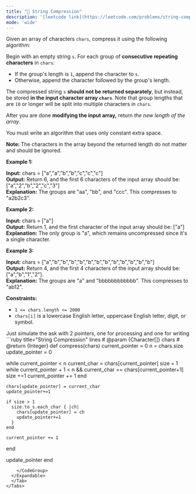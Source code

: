 ```yaml
---
title: "🧀 String Compression"
description: '[leetcode link](https://leetcode.com/problems/string-compression/description/)'
mode: 'wide'
---
```

<Tabs>
  <Tab title="Question" icon="circle-question" iconType="regular">
    <Card>
      <p>Given an array of characters <code>chars</code>, compress it using the following algorithm:</p>  <p>Begin with an empty string <code>s</code>. For each group of <strong>consecutive repeating characters</strong> in <code>chars</code>:</p>  <ul>  <li>If the group&#39;s length is <code>1</code>, append the character to <code>s</code>.</li>  <li>Otherwise, append the character followed by the group&#39;s length.</li> </ul>  <p>The compressed string <code>s</code> <strong>should not be returned separately</strong>, but instead, be stored <strong>in the input character array <code>chars</code></strong>. Note that group lengths that are <code>10</code> or longer will be split into multiple characters in <code>chars</code>.</p>  <p>After you are done <strong>modifying the input array,</strong> return <em>the new length of the array</em>.</p>  <p>You must write an algorithm that uses only constant extra space.</p>  <p><strong>Note: </strong>The characters in the array beyond the returned length do not matter and should be ignored.</p>   <p><strong class="example">Example 1:</strong></p>   <strong>Input:</strong> chars = [&quot;a&quot;,&quot;a&quot;,&quot;b&quot;,&quot;b&quot;,&quot;c&quot;,&quot;c&quot;,&quot;c&quot;] <br/> <strong>Output:</strong> Return 6, and the first 6 characters of the input array should be: [&quot;a&quot;,&quot;2&quot;,&quot;b&quot;,&quot;2&quot;,&quot;c&quot;,&quot;3&quot;] <br/> <strong>Explanation:</strong> The groups are &quot;aa&quot;, &quot;bb&quot;, and &quot;ccc&quot;. This compresses to &quot;a2b2c3&quot;.   <p><strong class="example">Example 2:</strong></p>   <strong>Input:</strong> chars = [&quot;a&quot;] <br/> <strong>Output:</strong> Return 1, and the first character of the input array should be: [&quot;a&quot;] <br/> <strong>Explanation:</strong> The only group is &quot;a&quot;, which remains uncompressed since it&#39;s a single character.   <p><strong class="example">Example 3:</strong></p>   <strong>Input:</strong> chars = [&quot;a&quot;,&quot;b&quot;,&quot;b&quot;,&quot;b&quot;,&quot;b&quot;,&quot;b&quot;,&quot;b&quot;,&quot;b&quot;,&quot;b&quot;,&quot;b&quot;,&quot;b&quot;,&quot;b&quot;,&quot;b&quot;] <br/> <strong>Output:</strong> Return 4, and the first 4 characters of the input array should be: [&quot;a&quot;,&quot;b&quot;,&quot;1&quot;,&quot;2&quot;]. <br/> <strong>Explanation:</strong> The groups are &quot;a&quot; and &quot;bbbbbbbbbbbb&quot;. This compresses to &quot;ab12&quot;.   <p><strong>Constraints:</strong></p>  <ul>  <li><code>1 &lt;= chars.length &lt;= 2000</code></li>  <li><code>chars[i]</code> is a lowercase English letter, uppercase English letter, digit, or symbol.</li> </ul> 
    </Card>
  </Tab>
  <Tab title="Solution" icon="lightbulb" iconType="regular" >
    <Card>
      Just simulate the ask with 2 pointers, one for processing and one for writing
</Card>
  <Expandable title="code">
    <CodeGroup dropdown>
```ruby title="String Compression" lines
# @param {Character[]} chars
# @return {Integer}
def compress(chars)
  current_pointer = 0
  n = chars.size
  update_pointer = 0

  while current_pointer < n
    current_char = chars[current_pointer]
    size = 1
    while current_pointer + 1 < n && current_char == chars[current_pointer+1]
      size +=1
      current_pointer += 1
    end

    chars[update_pointer] = current_char
    update_pointer+=1
    
    if size > 1
      size.to_s.each_char { |ch|
        chars[update_pointer] = ch
        update_pointer+=1
      }
    end
    
    current_pointer += 1
  end

  update_pointer
end
```
    </CodeGroup>
  </Expandable>
  </Tab>
</Tabs>